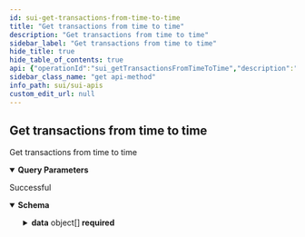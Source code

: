 ```yaml
---
id: sui-get-transactions-from-time-to-time
title: "Get transactions from time to time"
description: "Get transactions from time to time"
sidebar_label: "Get transactions from time to time"
hide_title: true
hide_table_of_contents: true
api: {"operationId":"sui_getTransactionsFromTimeToTime","description":"Get transactions from time to time","parameters":[{"name":"from_time","required":true,"in":"query","description":"From timestamp","schema":{"type":"number"}},{"name":"to_time","required":true,"in":"query","description":"To timestamp","schema":{"type":"number"}},{"name":"limit","required":false,"in":"query","description":"Number of item displayed per page, default: 10","schema":{"type":"number"}},{"name":"offset","required":false,"in":"query","description":"Number of skipped item per page, default: 0","schema":{"type":"number"}}],"responses":{"200":{"description":"Successful","content":{"application/json":{"schema":{"type":"object","properties":{"data":{"description":"Array of documents","type":"array","items":{"type":"object","properties":{"digest":{"type":"string"},"timestamp":{"type":"number"},"checkpoint":{"type":"number"},"transaction":{"type":"object"},"effects":{"type":"object"},"events":{"type":"object"},"objectChanges":{"type":"object"},"balanceChanges":{"type":"object"},"blockTime":{"type":"number"}},"required":["digest","timestamp","checkpoint","transaction","effects","events","objectChanges","balanceChanges","blockTime"],"title":"TransactionResponseDto"}}},"required":["data"],"title":"ListTransactionResponseDto"}}}}},"security":[{"apiKey":[]}],"tags":["Get transactions"],"method":"get","path":"/v1/transaction/from-time-to-time","servers":[{"url":"https://sui-mainnet-api.blocklens.io","description":"Sui production server"}],"securitySchemes":{"bearer":{"scheme":"bearer","bearerFormat":"JWT","type":"http"},"basic":{"type":"http","scheme":"basic"},"apiKey":{"type":"apiKey","name":"x-api-key","in":"header"}},"info":{"title":"SUI APIs","description":"Swagger documentation","version":"1.0.0","contact":{}},"postman":{"name":"Get transactions from time to time","description":{"content":"Get transactions from time to time","type":"text/plain"},"url":{"path":["v1","transaction","from-time-to-time"],"host":["{{baseUrl}}"],"query":[{"disabled":false,"description":{"content":"(Required) From timestamp","type":"text/plain"},"key":"from_time","value":""},{"disabled":false,"description":{"content":"(Required) To timestamp","type":"text/plain"},"key":"to_time","value":""},{"disabled":false,"description":{"content":"Number of item displayed per page, default: 10","type":"text/plain"},"key":"limit","value":""},{"disabled":false,"description":{"content":"Number of skipped item per page, default: 0","type":"text/plain"},"key":"offset","value":""}],"variable":[]},"header":[{"key":"Accept","value":"application/json"}],"method":"GET","auth":{"type":"apikey","apikey":[{"type":"any","value":"x-api-key","key":"key"},{"type":"any","value":"<API Key>","key":"value"},{"type":"any","value":"header","key":"in"}]}}}
sidebar_class_name: "get api-method"
info_path: sui/sui-apis
custom_edit_url: null
---
```



## Get transactions from time to time



Get transactions from time to time

<details style={{"marginBottom":"1rem"}} data-collapsed={false} open={true}><summary style={{}}><strong>Query Parameters</strong></summary><div><ul><ParamsItem className={"paramsItem"} param={{"name":"from_time","required":true,"in":"query","description":"From timestamp","schema":{"type":"number"}}}></ParamsItem><ParamsItem className={"paramsItem"} param={{"name":"to_time","required":true,"in":"query","description":"To timestamp","schema":{"type":"number"}}}></ParamsItem><ParamsItem className={"paramsItem"} param={{"name":"limit","required":false,"in":"query","description":"Number of item displayed per page, default: 10","schema":{"type":"number"}}}></ParamsItem><ParamsItem className={"paramsItem"} param={{"name":"offset","required":false,"in":"query","description":"Number of skipped item per page, default: 0","schema":{"type":"number"}}}></ParamsItem></ul></div></details><div><ApiTabs><TabItem label={"200"} value={"200"}><div>

Successful

</div><div><MimeTabs schemaType={"response"}><TabItem label={"application/json"} value={"application/json"}><SchemaTabs><TabItem label={"Schema"} value={"Schema"}><details style={{}} data-collapsed={false} open={true}><summary style={{"textAlign":"left"}}><strong>Schema</strong></summary><div style={{"textAlign":"left","marginLeft":"1rem"}}></div><ul style={{"marginLeft":"1rem"}}><SchemaItem collapsible={true} className={"schemaItem"}><details style={{}}><summary style={{}}><strong>data</strong><span style={{"opacity":"0.6"}}> object[]</span><strong style={{"fontSize":"var(--ifm-code-font-size)","color":"var(--openapi-required)"}}> required</strong></summary><div style={{"marginLeft":"1rem"}}><div style={{"marginTop":".5rem","marginBottom":".5rem"}}>

Array of documents

</div><li><div style={{"fontSize":"var(--ifm-code-font-size)","opacity":"0.6","marginLeft":"-.5rem","paddingBottom":".5rem"}}>Array [</div></li><SchemaItem collapsible={false} name={"digest"} required={true} schemaName={"string"} qualifierMessage={undefined} schema={{"type":"string"}}></SchemaItem><SchemaItem collapsible={false} name={"timestamp"} required={true} schemaName={"number"} qualifierMessage={undefined} schema={{"type":"number"}}></SchemaItem><SchemaItem collapsible={false} name={"checkpoint"} required={true} schemaName={"number"} qualifierMessage={undefined} schema={{"type":"number"}}></SchemaItem><SchemaItem collapsible={false} name={"transaction"} required={true} schemaName={"object"} qualifierMessage={undefined} schema={{"type":"object"}}></SchemaItem><SchemaItem collapsible={false} name={"effects"} required={true} schemaName={"object"} qualifierMessage={undefined} schema={{"type":"object"}}></SchemaItem><SchemaItem collapsible={false} name={"events"} required={true} schemaName={"object"} qualifierMessage={undefined} schema={{"type":"object"}}></SchemaItem><SchemaItem collapsible={false} name={"objectChanges"} required={true} schemaName={"object"} qualifierMessage={undefined} schema={{"type":"object"}}></SchemaItem><SchemaItem collapsible={false} name={"balanceChanges"} required={true} schemaName={"object"} qualifierMessage={undefined} schema={{"type":"object"}}></SchemaItem><SchemaItem collapsible={false} name={"blockTime"} required={true} schemaName={"number"} qualifierMessage={undefined} schema={{"type":"number"}}></SchemaItem><li><div style={{"fontSize":"var(--ifm-code-font-size)","opacity":"0.6","marginLeft":"-.5rem"}}>]</div></li></div></details></SchemaItem></ul></details></TabItem><TabItem label={"Example (from schema)"} value={"Example (from schema)"}><ResponseSamples responseExample={"{\n  \"data\": [\n    {\n      \"digest\": \"string\",\n      \"timestamp\": 0,\n      \"checkpoint\": 0,\n      \"transaction\": {},\n      \"effects\": {},\n      \"events\": {},\n      \"objectChanges\": {},\n      \"balanceChanges\": {},\n      \"blockTime\": 0\n    }\n  ]\n}"} language={"json"}></ResponseSamples></TabItem></SchemaTabs></TabItem></MimeTabs></div></TabItem></ApiTabs></div>
      